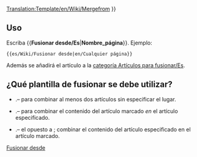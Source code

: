 <noinclude>[[Translation:Template/en/Wiki/Mergefrom]]</noinclude><noinclude></noinclude>
{{es/Metaplantilla de avisos| tipo   = fusionar
| imagen = en/Wiki/Mergefrom.png
| texto  =  {{#IF: {{{1|}}} |Se ha sugerido que este artículo o sección se [https://www.wikipedia.org/wiki/es:Wikipedia:Fusiones fusione] desde <!--
                            --> ''[[:{{NAMESPACE}}:{{{1}}}|{{{1}}}]]''. ([[:{{NAMESPACE}} talk:{{{1}}}|discusión]]) | No se proporcionó el nombre de la página, arregle esto o quite la plantilla.}} }}<includeonly>{{{2|[[Category:es/Artículos para fusionar|{{PAGENAME}}]]}}}</includeonly><noinclude>

==Uso==
Escriba <nowiki>{{</nowiki>'''Fusionar desde/Es'''|'''Nombre_página'''<nowiki>}}</nowiki>. Ejemplo:
<pre>{{es/Wiki/Fusionar desde|en/Cualquier página}}</pre>
Además se añadirá el artículo a la [[:Category:es/Artículos para fusionar|categoría Artículos para fusionar/Es]].

== ¿Qué plantilla de fusionar se debe utilizar? ==
* {{en/S|Fusionar/Es}}.&ndash; para combinar al menos dos artículos sin especificar el lugar.
* {{en/S|Fusionar en/Es}}.&ndash; para combinar el contenido del artículo marcado ''en'' el artículo especificado.
* {{en/S|Fusionar desde/Es}}.&ndash; el opuesto a {{en/S|Fusionar en/Es}}; combinar el contenido del artículo especificado en el artículo marcado.

[[Category:es/Manual/Base Set/Cajas de mensajes|Fusionar desde]]</noinclude>